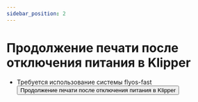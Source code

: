 ```yaml
---
sidebar_position: 2
---
```


# Продолжение печати после отключения питания в Klipper
* Требуется использование системы flyos-fast
<Button variant="contained" disableElevation component="a" rel="noopener" href="https://mellow.klipper.cn/docs/category/flyos-fast">Продолжение печати после отключения питания в Klipper</Button>
